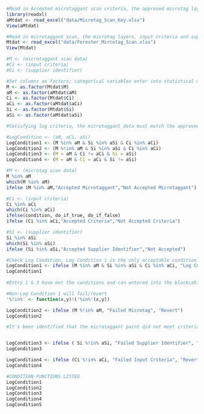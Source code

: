 ```r
#Read in Accepted microtaggant scan criteria, the approved microtag layers, input criteria and supplier indentifer
library(readxl)
aMtdat <- read_excel("data/Microtag_Scan_Key.xlsx")
View(aMtdat)

#Read in microtaggant scan, the microtag layers, input criteria and supplier indentifer
Mtdat <- read_excel("data/Forester_Mircotag_Scan.xlsx")
View(Mtdat)
```

```r
#M <- (microtaggant scan data)
#Ci <- (input criteria)
#Si <- (supplier identifier)
```

```r

#Set columns as factors; categorical variables enter into statistical models differently than continuous variables, storing data as factors insures that the modeling functions will treat such data correctly 
M <- as.factor(Mtdat$M)
aM <- as.factor(aMtdat$aM)
Ci <- as.factor(Mtdat$Ci)
aCi <- as.factor(aMtdat$aCi)
Si <- as.factor(Mtdat$Si)
aSi <- as.factor(aMtdat$aSi)
```

```r
#Satisfying log criteria, the microtaggant data must match the approved microtaggnant QR code criteria

#LogCondition <- (aM, aCi, aSi)
LogCondition1 <- (M %in% aM & Si %in% aSi & Ci %in% aCi) 
LogCondition2 <- (M %!in% aM & Si %in% aSi & Ci %in% aCi) 
LogCondition3 <- (M = aM & Ci != aCi & Si = aSi) 
LogCondition4 <- (M = aM & Ci = aCi & Si != aSi) 
```

```r
#M <- (microtag scan data)
M %in% aM
which(M %in% aM)
ifelse (M %in% aM,"Accepted Microtaggant","Not Accepted Microtaggant")

#Ci <- (input criteria)
Ci %in% aCi
which(Ci %in% aCi)
ifelse(condition, do_if_true, do_if_false)
ifelse (Ci %in% aCi,"Accepted Criteria","Not Accepted Criteria")

#Si <- (supplier identifier)
Si %in% aSi
which(Si %in% aSi)
ifelse (Si %in% aSi,"Accepted Supplier Identifier","Not Accepted")
```

```r
#Check Log Condition, Log Condition 1 is the only acceptable condition to record and store logs in the blockcahin. 
LogCondition1 <- ifelse (M %in% aM & Si %in% aSi & Ci %in% aCi, "Log Condition Met", "Revert") 
LogCondition1                       
 
#Entry 1 & 3 have met the conditions and can entered into the blockcahin and supply chain,. Entry 2 does not meet the criteria, continue with the other conditions to identify the failed criteria. 
```

```r
#Non-Log Condition 1 will fail/revert
'%!in%' <- function(x,y)!('%in%'(x,y))

LogCondition2 <- ifelse (M %!in% aM, "Failed Microtag", "Revert") 
LogCondition2

#It's been identified that the microtaggant paint did not meet criteria for entry 2. 


LogCondition3 <- ifelse ( Si %!in% aSi, "Failed Supplier Identifier", "Revert") 
LogCondition3

LogCondition4 <- ifelse (Ci %!in% aCi, "Failed Input Criteria", "Revert") 
LogCondition4
```

```r
#CONDITION FUNCTIONS LISTED 
LogCondition1 
LogCondition2 
LogCondition3 
LogCondition4  
LogCondition5
```
